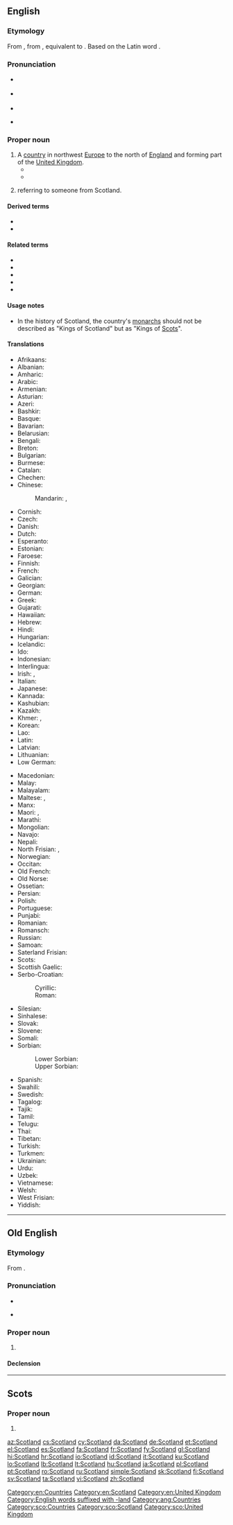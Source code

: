 ==English==
{{wikipedia}}

===Etymology===
From {{etyl|enm|en}}, from {{etyl|ang|en}} {{m|ang|Scotland||Ireland", later also "Scotland|lit=land of the Scots}}, equivalent to {{compound|Scot|land|lang=en|nocat=1}}. Based on the Latin word {{m|la|Scōtus||Gael}}.

===Pronunciation===
* {{a|UK}} {{IPA|/ˈskɒt.lənd/|lang=en}}
* {{a|US}} {{IPA|/ˈskɑt.lənd/|lang=en}}
* {{audio|en-us-Scotland.ogg|Audio (US)|lang=en}}
* {{a|Scotland|North England}} {{IPA|/ˈskɔʔ.lənd/|lang=en}}

===Proper noun===
{{en-proper noun}}

# A [[country]] in northwest [[Europe]] to the north of [[England]] and forming part of the [[United Kingdom]].
#*{{quote-video||date=Sep 14 2014|{{w|John Oliver}}|{{w|Last Week Tonight with John Oliver}}|1|17|episode=Scottish Independence|network=HBO||Our main story this week is '''Scotland'''. Americans know it as the birthplace of Shrek, and, and that accent you think you can do but actually can’t.}}
#*{{quote-video||date=Sep 14 2014|{{w|John Oliver}}|{{w|Last Week Tonight with John Oliver}}|1|17|episode=Scottish Independence|network=HBO||That’s right. Not even English flag poles can suddenly start treating '''Scotland''' with the respect it deserves. “Get this rag off me! Get it off! I can’t! Get this blue mess off me!”}}
# {{surname|habitational||lang=en|dot=}} referring to someone from Scotland.

====Derived terms====
* {{l|en|Kingdom of Scotland}}
* {{l|en|Scotland Yard}}

====Related terms====
* {{l|en|Scotch}}
* {{l|en|Scottish}}
* {{l|en|Scots}}
* {{l|en|Scotsman}}
* {{l|en|Scotswoman}}

====Usage notes====
*In the history of Scotland, the country's [[monarch]]s should not be described as "Kings of Scotland" but as "Kings of [[Scots]]".

====Translations====
{{trans-top|country in northwest Europe to the north of England}}
* Afrikaans: {{t|af|Skotland}}
* Albanian: {{t+|sq|Skocia}}
* Amharic: {{t|am|ስኮትላንድ}}
* Arabic: {{t|ar|إِسْكُتْلَنْدَا|f}}
* Armenian: {{t|hy|Շոտլանդիա}}
* Asturian: {{t+|ast|Escocia}}
* Azeri: {{t+|az|Şotlandiya}}
* Bashkir: {{t|ba|Шотландия}}
* Basque: {{t+|eu|Eskozia}}
* Bavarian: {{t|bar|Schottland}}
* Belarusian: {{t|be|Шатла́ндыя|f}}
* Bengali: {{t|bn|স্কটল্যান্ড|sc=Beng}}
* Breton: {{t+|br|Bro-Skos}}
* Bulgarian: {{t|bg|Шотла́ндия|f}}
* Burmese: {{t|my|စကော့တလန်နိုင်ငံ}}
* Catalan: {{t+|ca|Escòcia|f}}
* Chechen: {{t|ce|Шотланди}}
* Chinese:
*: Mandarin: {{t+|cmn|蘇格蘭|sc=Hani}}, {{t+|cmn|苏格兰|tr=Sūgélán|sc=Hani}}
* Cornish: {{t|kw|Alban}}
* Czech: {{t+|cs|Skotsko}}
* Danish: {{t+|da|Skotland}}
* Dutch: {{t+|nl|Schotland}}
* Esperanto: {{t|eo|Skotlando}}
* Estonian: {{t+|et|Šotimaa}}
* Faroese: {{t|fo|Skotland|n}}
* Finnish: {{t+|fi|Skotlanti}}
* French: {{t+|fr|Écosse|f}}
* Galician: {{t+|gl|Escocia}}
* Georgian: {{t|ka|შოტლანდია}}
* German: {{t+|de|Schottland|n}}
* Greek: {{t+|el|Σκωτία|f}}
* Gujarati: {{t|gu|સ્કોટલેન્ડ}}
* Hawaiian: {{t|haw|Kekokia}}
* Hebrew: {{t|he|סְקוֹטְלַנְד|m|tr=skótland}}
* Hindi: {{t|hi|स्कॉटलैंड}}
* Hungarian: {{t+|hu|Skócia}}
* Icelandic: {{t+|is|Skotland}}
* Ido: {{t+|io|Skotia}}
* Indonesian: {{t|id|Skotlandia}}
* Interlingua: {{t|ia|Scotia}}
* Irish: {{t+|ga|Albain|f}}, {{t|ga|Alba}}
* Italian: {{t+|it|Scozia|f}}
* Japanese: {{t+|ja|スコットランド|tr=Sukottorando}}
* Kannada: {{t|kn|ಸ್ಕಾಟ್‌ಲೆಂಡ್}}
* Kashubian: {{t|csb|Szkòckô}}
* Kazakh: {{t|kk|Шотландия}}
* Khmer: {{t|km|ប្រទេសស្កុត|sc=Khmr|tr=prɑteih skot}}, {{t|km|ស្កុតលែនដ៍|sc=Khmr|tr=skotlɛɛn}}
* Korean: {{t+|ko|^스코틀랜드|sc=Hang}}
* Lao: {{t|lo|ປະເທດເອກົດ}}
* Latin: {{t|la|Caledonia|f}}
* Latvian: {{t|lv|Skotija|f}}
* Lithuanian: {{t+|lt|Škotija|f}}
* Low German: {{t|nds|Schottland}}
{{trans-mid}}
* Macedonian: {{t+|mk|Шко́тска|f}}
* Malay: {{t|ms|Scotland}}
* Malayalam: {{t|ml|സ്കോട്ട്‌ലൻഡ്}}
* Maltese: {{t|mt|Skozja}}, {{t|mt|l-Iskozja}}
* Manx: {{t|gv|Albey}}
* Maori: {{t|mi|Kōtarani}}, {{t|mi|Koterangi}}
* Marathi: {{t|mr|स्कॉटलंड}}
* Mongolian: {{t|mn|Шотланд|sc=Cyrl}}
* Navajo: {{t|nv|Ałnánoodǫ́ǫ́z dineʼé bikéyah}}
* Nepali: {{t|ne|स्कटल्यान्ड}}
* North Frisian: {{t|frr|Schotlönj}}, {{t|frr|Skotlun}}
* Norwegian: {{t+|no|Skottland}}
* Occitan: {{t+|oc|Escòcia|f}}
* Old French: {{t|fro|Escoce|f}}
* Old Norse: {{t|non|Skotland|n}}
* Ossetian: {{t|os|Шотланди}}
* Persian: {{t+|fa|اسکاتلند|tr=Eskâtland}}
* Polish: {{t+|pl|Szkocja|f}}
* Portuguese: {{t+|pt|Escócia|f}}
* Punjabi: {{t|pa|ਸਕਾਟਲੈਂਡ}}
* Romanian: {{t|ro|Scoția|f}}
* Romansch: {{t|rm|Scozia|f}}
* Russian: {{t+|ru|Шотла́ндия|f}}
* Samoan: {{t|sm|Sikotilandi}}
* Saterland Frisian: {{t|stq|Skotlound}}
* Scots: {{t|sco|Scotland}}
* Scottish Gaelic: {{t+|gd|Alba|f}}
* Serbo-Croatian:
*: Cyrillic: {{t|sh|Шко̏тска|f|sc=Cyrl}}
*: Roman: {{t+|sh|Škȍtskā|f}}
* Silesian: {{t|szl|Szkocyjo|f}}
* Sinhalese: {{t|si|ස්කොට්ලන්තය}}
* Slovak: {{t+|sk|Škótsko|n}}
* Slovene: {{t+|sl|Škótska|f}}
* Somali: {{t|so|Skotland}}
* Sorbian:
*: Lower Sorbian: {{t|dsb|Šotiska|f}}
*: Upper Sorbian: {{t|hsb|Šotiska|f}}
* Spanish: {{t+|es|Escocia|f}}
* Swahili: {{t|sw|Uskoti}}
* Swedish: {{t+|sv|Skottland}}
* Tagalog: {{t|tl|Eskosya}}
* Tajik: {{t+|tg|Шотландия}}
* Tamil: {{t|ta|ஸ்காட்லாந்து}}
* Telugu: {{t|te|స్కాట్లాండ్}}
* Thai: {{t|th|สกอตแลนด์}}
* Tibetan: {{t|bo|སུའུ་ཀེ་ལན་|sc=Tibt}}
* Turkish: {{t+|tr|İskoçya}}
* Turkmen: {{t|tk|Şotlandiýa}}
* Ukrainian: {{t|uk|Шотландія|f}}
* Urdu: {{t|ur|سکاٹ لینڈ|tr=skaṭlaiṇḍ}}
* Uzbek: {{t+|uz|Shotlandiya}}
* Vietnamese: {{t+|vi|Scotland}}
* Welsh: {{t|cy|Alban|f|alt=Yr Alban}}
* West Frisian: {{t+|fy|Skotlân}}
* Yiddish: {{t|yi|שאָטלאַנד}}
{{trans-bottom}}

[[Category:en:Countries]]
[[Category:en:Scotland]]
[[Category:en:United Kingdom]]
[[Category:English words suffixed with -land]]

----

==Old English==
{{wikipedia|lang=ang}}

===Etymology===
From {{compound|Scot|land|lang=ang|t1=Scot|t2=land}}.

===Pronunciation===
* {{IPA|/ˈʃotlɑnd/|lang=ang}}
* {{a|Northumbria}} {{IPA|/ˈskotlɑnd/|lang=ang}}

===Proper noun===
{{ang-proper noun|g=n}}

# {{l|en|Scotland}}

====Declension====
{{ang-decl-noun-a-n|Scotland}}

[[Category:ang:Countries]]


----

==Scots==
{{wikipedia|lang=sco}}

===Proper noun===
{{sco-proper noun}}

# {{l|en|Scotland}}

[[Category:sco:Countries]]
[[Category:sco:Scotland]]
[[Category:sco:United Kingdom]]

[[az:Scotland]]
[[cs:Scotland]]
[[cy:Scotland]]
[[da:Scotland]]
[[de:Scotland]]
[[et:Scotland]]
[[el:Scotland]]
[[es:Scotland]]
[[fa:Scotland]]
[[fr:Scotland]]
[[fy:Scotland]]
[[gl:Scotland]]
[[hi:Scotland]]
[[hr:Scotland]]
[[io:Scotland]]
[[id:Scotland]]
[[it:Scotland]]
[[ku:Scotland]]
[[lo:Scotland]]
[[lb:Scotland]]
[[lt:Scotland]]
[[hu:Scotland]]
[[ja:Scotland]]
[[pl:Scotland]]
[[pt:Scotland]]
[[ro:Scotland]]
[[ru:Scotland]]
[[simple:Scotland]]
[[sk:Scotland]]
[[fi:Scotland]]
[[sv:Scotland]]
[[ta:Scotland]]
[[vi:Scotland]]
[[zh:Scotland]]